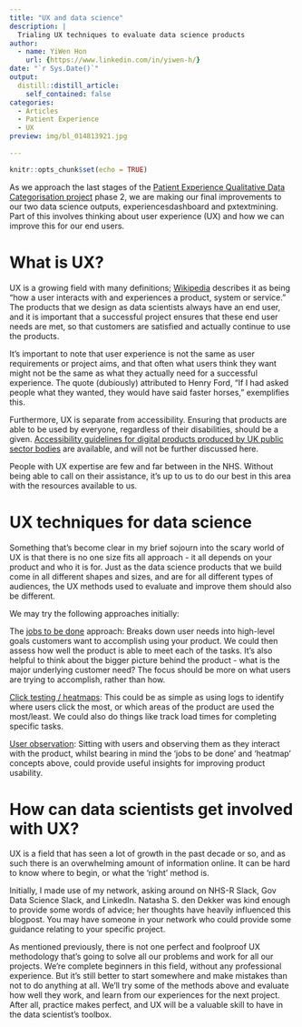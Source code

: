 ```yaml
---
title: "UX and data science"
description: |
  Trialing UX techniques to evaluate data science products
author:
  - name: YiWen Hon
    url: {https://www.linkedin.com/in/yiwen-h/}
date: "`r Sys.Date()`"
output:
  distill::distill_article:
    self_contained: false
categories:
  - Articles
  - Patient Experience
  - UX
preview: img/bl_014813921.jpg
  
--- 
```


```r
knitr::opts_chunk$set(echo = TRUE)
```

As we approach the last stages of the [Patient Experience Qualitative Data Categorisation project](https://cdu-data-science-team.github.io/PatientExperience-QDC/) phase 2, we are making our final improvements to our two data science outputs, experiencesdashboard and pxtextmining. Part of this involves thinking about user experience (UX) and how we can improve this for our end users. 

# What is UX?  

UX is a growing field with many definitions; [Wikipedia](https://en.wikipedia.org/wiki/User_experience) describes it as being “how a user interacts with and experiences a product, system or service.” The products that we design as data scientists always have an end user, and it is important that a successful project ensures that these end user needs are met, so that customers are satisfied and actually continue to use the products. 

It’s important to note that user experience is not the same as user requirements or project aims, and that often what users think they want might not be the same as what they actually need for a successful experience. The quote (dubiously) attributed to Henry Ford, "If I had asked people what they wanted, they would have said faster horses," exemplifies this.

Furthermore, UX is separate from accessibility. Ensuring that products are able to be used by everyone, regardless of their disabilities, should be a given. [Accessibility guidelines for digital products produced by UK public sector bodies](https://www.gov.uk/guidance/accessibility-requirements-for-public-sector-websites-and-apps) are available, and will not be further discussed here.

People with UX expertise are few and far between in the NHS. Without being able to call on their assistance, it’s up to us to do our best in this area with the resources available to us.

# UX techniques for data science

Something that’s become clear in my brief sojourn into the scary world of UX is that there is no one size fits all approach - it all depends on your product and who it is for. Just as the data science products that we build come in all different shapes and sizes, and are for all different types of audiences, the UX methods used to evaluate and improve them should also be different.

We may try the following approaches initially:

The [jobs to be done](https://www.userinterviews.com/ux-research-field-guide-chapter/jobs-to-be-done-jtbd-framework) approach: Breaks down user needs into high-level goals customers want to accomplish using your product. We could then assess how well the product is able to meet each of the tasks. It’s also helpful to think about the bigger picture behind the product - what is the major underlying customer need? The focus should be more on what users are trying to accomplish, rather than how. 

[Click testing / heatmaps](https://usabilityhub.com/guides/first-click-testing): This could be as simple as using logs to identify where users click the most, or which areas of the product are used the most/least. We could also do things like track load times for completing specific tasks.

[User observation](https://www.interaction-design.org/literature/article/how-to-conduct-user-observations): Sitting with users and observing them as they interact with the product, whilst bearing in mind the ‘jobs to be done’ and ‘heatmap’ concepts above, could provide useful insights for improving product usability.

# How can data scientists get involved with UX?

UX is a field that has seen a lot of growth in the past decade or so, and as such there is an overwhelming amount of information online. It can be hard to know where to begin, or what the ‘right’ method is.

Initially, I made use of my network, asking around on NHS-R Slack, Gov Data Science Slack, and LinkedIn. Natasha S. den Dekker was kind enough to provide some words of advice; her thoughts have heavily influenced this blogpost. You may have someone in your network who could provide some guidance relating to your specific project.

As mentioned previously, there is not one perfect and foolproof UX methodology that’s going to solve all our problems and work for all our projects. We’re complete beginners in this field, without any professional experience. But it’s still better to start somewhere and make mistakes than not to do anything at all. We’ll try some of the methods above and evaluate how well they work, and learn from our experiences for the next project. After all, practice makes perfect, and UX will be a valuable skill to have in the data scientist’s toolbox. 

